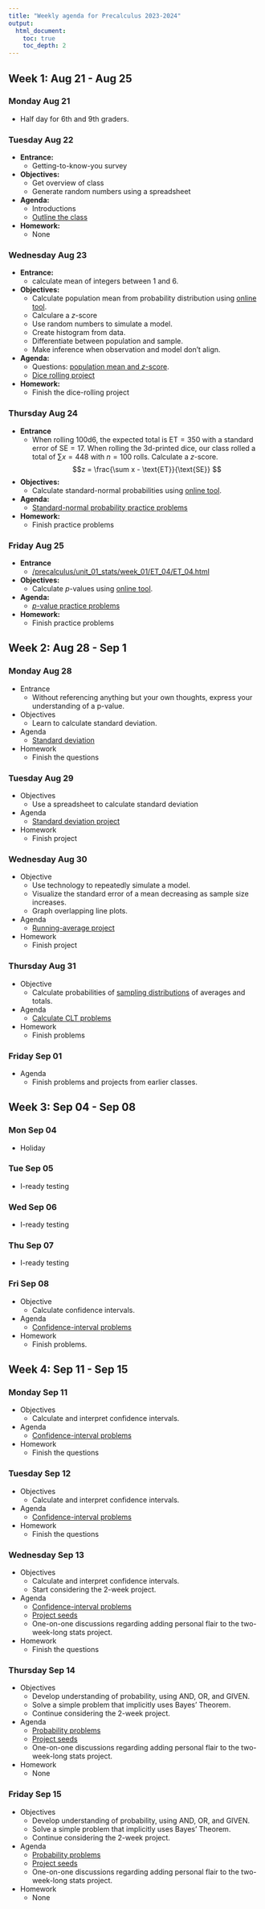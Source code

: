 ```yaml
---
title: "Weekly agenda for Precalculus 2023-2024"
output:
  html_document:
    toc: true
    toc_depth: 2
---
```


## Week 1: Aug 21 - Aug 25

### Monday Aug 21

* Half day for 6th and 9th graders.

### Tuesday Aug 22

* **Entrance:** 
  * Getting-to-know-you survey
* **Objectives:** 
  * Get overview of class
  * Generate random numbers using a spreadsheet
* **Agenda:** 
  * Introductions
  * [Outline the class](https://chadworley.github.io/precalculus/unit_00_overview/slides_01/slides_01.pdf){target="_blank"}
* **Homework:**
  * None
  
### Wednesday Aug 23

* **Entrance:** 
  * calculate mean of integers between 1 and 6.
* **Objectives:** 
  * Calculate population mean from probability distribution using [online tool](https://chadworley.github.io/cltsim.html){target="_blank"}.
  * Calculare a $z$-score
  * Use random numbers to simulate a model.
  * Create histogram from data.
  * Differentiate between population and sample.
  * Make inference when observation and model don't align.
* **Agenda:** 
  * Questions: [population mean and $z$-score](https://chadworley.github.io/precalculus/unit_01_stats/week_01/002_practice/outcanvas/002_shared1.html){target="_blank"}.
  * [Dice rolling project](https://chadworley.github.io/precalculus/unit_01_stats/week_01/002_dice-rolling_project/002_dice-rolling_project.pdf){target="_blank"}
* **Homework:**
  * Finish the dice-rolling project
  
### Thursday Aug 24

* **Entrance**
  * When rolling 100d6, the expected total is $\text{ET}=350$ with a standard error of $\text{SE}=17$. When rolling the  3d-printed dice, our class rolled a total of $\sum x =448$ with $n=100$ rolls. Calculate a $z$-score. $$z = \frac{\sum x - \text{ET}}{\text{SE}} $$
* **Objectives:** 
  * Calculate standard-normal probabilities using [online tool](https://chadworley.github.io/sn.html){target="_blank"}.
* **Agenda:** 
  * [Standard-normal probability practice problems](https://chadworley.github.io/precalculus/unit_01_stats/week_01/003_z_prob/outcanvas/003_shared1.html){target="_blank"}
* **Homework:**
  * Finish practice problems
  
### Friday Aug 25

* **Entrance**
  * [/precalculus/unit_01_stats/week_01/ET_04/ET_04.html](/precalculus/unit_01_stats/week_01/ET_04/ET_04.html){target="_blank"}
* **Objectives:**
  * Calculate $p$-values using [online tool](https://chadworley.github.io/sn.html){target="_blank"}.
* **Agenda:** 
  * [$p$-value practice problems](https://chadworley.github.io/precalculus/unit_01_stats/week_01/004_p-value/outcanvas/004_shared1.html){target="_blank"}
* **Homework:**
  * Finish practice problems

## Week 2: Aug 28 - Sep 1

### Monday Aug 28

* Entrance
  * Without referencing anything but your own thoughts, express your understanding of a p-value.
* Objectives
  * Learn to calculate standard deviation. 
* Agenda
  * [Standard deviation](https://chadworley.github.io/precalculus/unit_01_stats/week_02/005_sd/outcanvas/005_shared_questions1.html)
* Homework
  * Finish the questions
  
### Tuesday Aug 29

* Objectives
  * Use a spreadsheet to calculate standard deviation
* Agenda
  * [Standard deviation project](https://chadworley.github.io/precalculus/unit_01_stats/week_02/006_sd_project/006_sd_proj.pdf){target="_blank"}
* Homework
  * Finish project

### Wednesday Aug 30

* Objective
  * Use technology to repeatedly simulate a model.
  * Visualize the standard error of a mean decreasing as sample size increases.
  * Graph overlapping line plots.
* Agenda
  * [Running-average project](https://chadworley.github.io/precalculus/unit_01_stats/week_02/007_running_ave_proj/007_running_ave_proj.pdf){target="_blank"}
* Homework
  * Finish project

### Thursday Aug 31

* Objective
  * Calculate probabilities of [sampling distributions](https://en.wikipedia.org/wiki/Sampling_distribution){target="_blank"} of averages and totals.
* Agenda
  * [Calculate CLT problems](https://chadworley.github.io/precalculus/unit_01_stats/week_02/008_prob_of_ave_CLT/outcanvas/008_shared1.html){target="_blank"}
* Homework
  * Finish problems

### Friday Sep 01

* Agenda
  * Finish problems and projects from earlier classes.
  
## Week 3: Sep 04 - Sep 08

### Mon Sep 04

* Holiday

### Tue Sep 05

* I-ready testing

### Wed Sep 06

* I-ready testing

### Thu Sep 07

* I-ready testing

### Fri Sep 08

* Objective
  * Calculate confidence intervals.
* Agenda
  * [Confidence-interval problems](https://chadworley.github.io/precalculus/unit_01_stats/week_03/009_confidence_intervals_and_histogram_shapes/outcanvas/009__shared1.html){target="_blank"}
* Homework
  * Finish problems.

## Week 4: Sep 11 - Sep 15

### Monday Sep 11

* Objectives
  * Calculate and interpret confidence intervals.
* Agenda
  * [Confidence-interval problems](https://chadworley.github.io/precalculus/unit_01_stats/week_03/009_confidence_intervals_and_histogram_shapes/outcanvas/009__shared1.html){target="_blank"}
* Homework
  * Finish the questions
  
### Tuesday Sep 12

* Objectives
  * Calculate and interpret confidence intervals.
* Agenda
  * [Confidence-interval problems](https://chadworley.github.io/precalculus/unit_01_stats/week_03/009_confidence_intervals_and_histogram_shapes/outcanvas/009__shared1.html){target="_blank"}
* Homework
  * Finish the questions
  
### Wednesday Sep 13

* Objectives
  * Calculate and interpret confidence intervals.
  * Start considering the 2-week project.
* Agenda
  * [Confidence-interval problems](https://chadworley.github.io/precalculus/unit_01_stats/week_03/009_confidence_intervals_and_histogram_shapes/outcanvas/009__shared1.html){target="_blank"}
  * [Project seeds](https://chadworley.github.io/precalculus/unit_01_stats/week_02/project_seeds.pdf){target="_blank"}
  * One-on-one discussions regarding adding personal flair to the two-week-long stats project.
* Homework
  * Finish the questions

### Thursday Sep 14

* Objectives
  * Develop understanding of probability, using AND, OR, and GIVEN.
  * Solve a simple problem that implicitly uses Bayes' Theorem.
  * Continue considering the 2-week project.
* Agenda
  * [Probability problems](https://chadworley.github.io/precalculus/unit_01_stats/week_04/010_probability/010_prob_shared1.html){target="_blank"}
  * [Project seeds](https://chadworley.github.io/precalculus/unit_01_stats/week_02/project_seeds.pdf){target="_blank"}
  * One-on-one discussions regarding adding personal flair to the two-week-long stats project.
* Homework
  * None
  
### Friday Sep 15

* Objectives
  * Develop understanding of probability, using AND, OR, and GIVEN.
  * Solve a simple problem that implicitly uses Bayes' Theorem.
  * Continue considering the 2-week project.
* Agenda
  * [Probability problems](https://chadworley.github.io/precalculus/unit_01_stats/week_04/010_probability/010_prob_shared1.html){target="_blank"}
  * [Project seeds](https://chadworley.github.io/precalculus/unit_01_stats/week_02/project_seeds.pdf){target="_blank"}
  * One-on-one discussions regarding adding personal flair to the two-week-long stats project.
* Homework
  * None



